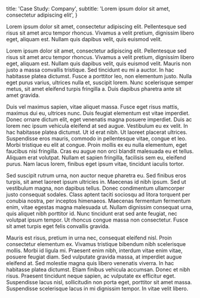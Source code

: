   title: 'Case Study: Company',
  subtitle: 'Lorem ipsum dolor sit amet, consectetur adipiscing elit',
}

Lorem ipsum dolor sit amet, consectetur adipiscing elit. Pellentesque sed risus sit amet arcu tempor rhoncus. Vivamus a velit pretium, dignissim libero eget, aliquam est. Nullam quis dapibus velit, quis euismod velit.

Lorem ipsum dolor sit amet, consectetur adipiscing elit. Pellentesque sed risus sit amet arcu tempor rhoncus. Vivamus a velit pretium, dignissim libero eget, aliquam est. Nullam quis dapibus velit, quis euismod velit. Mauris non justo a massa convallis tristique. Sed tincidunt eu mi a auctor. In hac habitasse platea dictumst. Fusce a porttitor leo, non elementum justo. Nulla eget purus varius, ultrices nulla et, suscipit lorem. Nunc scelerisque semper metus, sit amet eleifend turpis fringilla a. Duis dapibus pharetra ante sit amet gravida.

Duis vel maximus sapien, vitae aliquet massa. Fusce eget risus mattis, maximus dui eu, ultrices nunc. Duis feugiat elementum est vitae imperdiet. Donec ornare dictum elit, eget venenatis magna posuere imperdiet. Duis ac lorem nec ipsum vehicula eleifend at sed augue. Vestibulum eu ex velit. In hac habitasse platea dictumst. Ut id erat nibh. Ut laoreet placerat ultrices. Suspendisse eros mauris, commodo in pellentesque vitae, congue et leo. Morbi tristique eu elit at congue. Proin mollis ex eu nulla elementum, eget faucibus nisi fringilla. Cras eu augue non orci blandit malesuada eu et tellus. Aliquam erat volutpat. Nullam et sapien fringilla, facilisis sem eu, eleifend purus. Nam lacus lorem, finibus eget ipsum vitae, tincidunt iaculis tortor.

Sed suscipit rutrum urna, non auctor neque pharetra eu. Sed finibus eros turpis, sit amet laoreet ipsum ultricies in. Maecenas id nibh ipsum. Sed ut vestibulum magna, non dapibus tellus. Donec condimentum ullamcorper justo consequat sodales. Class aptent taciti sociosqu ad litora torquent per conubia nostra, per inceptos himenaeos. Maecenas fermentum fermentum enim, vitae egestas magna malesuada ut. Nullam dignissim consequat urna, quis aliquet nibh porttitor id. Nunc tincidunt erat sed ante feugiat, nec volutpat ipsum tempor. Ut rhoncus congue massa non consectetur. Fusce sit amet turpis eget felis convallis gravida.

Mauris est risus, pretium in urna nec, consequat eleifend nisl. Proin consectetur elementum ex. Vivamus tristique bibendum nibh scelerisque mollis. Morbi id ligula mi. Praesent enim nibh, interdum vitae enim vitae, posuere feugiat diam. Sed vulputate gravida massa, at imperdiet augue eleifend at. Sed molestie magna quis libero venenatis viverra. In hac habitasse platea dictumst. Etiam finibus vehicula accumsan. Donec et nibh risus. Praesent tincidunt neque sapien, ac vulputate ex efficitur eget. Suspendisse lacus nisl, sollicitudin non porta eget, porttitor sit amet massa. Suspendisse scelerisque lacus in mi dignissim tempor. In vitae velit libero.
